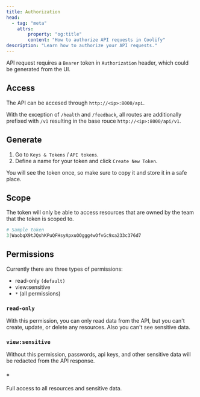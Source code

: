 ```yaml
---
title: Authorization
head:
  - tag: "meta"
    attrs:
        property: "og:title"
        content: "How to authorize API requests in Coolify"
description: "Learn how to authorize your API requests."
---
```



API request requires a `Bearer` token in `Authorization` header, which could be generated from the UI.

## Access

The API can be accesed through `http://<ip>:8000/api`.

With the exception of `/health` and `/feedback`, all routes are additionally prefixed with `/v1` resulting in the base rouce `http://<ip>:8000/api/v1`.

## Generate

1. Go to `Keys & Tokens` / `API tokens`.
2. Define a name for your token and click `Create New Token`.

<Aside type="tip">
  You will see the token once, so make sure to copy it and store it in a safe
  place.
</Aside>

## Scope

The token will only be able to access resources that are owned by the team that the token is scoped to.

```php
# Sample token
3|WaobqX9tJQshKPuQFHsyApxuOOggg4wOfvGc9xa233c376d7
```

## Permissions

Currently there are three types of permissions:

- read-only `(default)`
- view:sensitive
- `*` (all permissions)

### `read-only`

With this permission, you can only read data from the API, but you can't create, update, or delete any resources. Also you can't see sensitive data.

### `view:sensitive`

Without this permission, passwords, api keys, and other sensitive data will be redacted from the API response.

### `*`

Full access to all resources and sensitive data.
